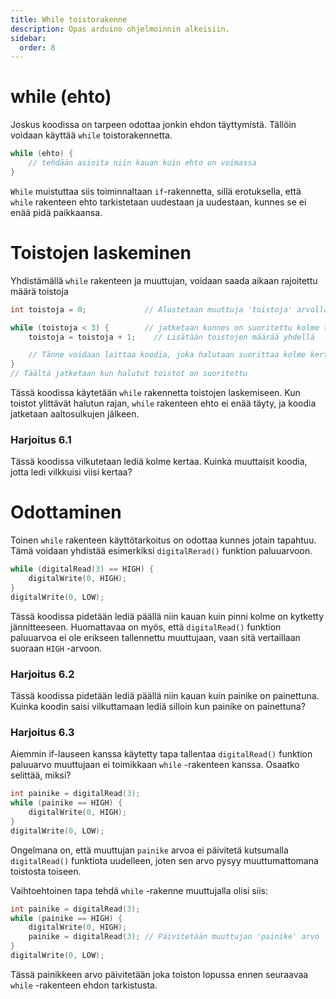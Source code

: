 ```yaml
---
title: While toistorakenne
description: Opas arduino ohjelmoinnin alkeisiin.
sidebar:
  order: 8
---
```


# while (ehto)

Joskus koodissa on tarpeen odottaa jonkin ehdon täyttymistä. Tällöin voidaan käyttää `while` toistorakennetta.

```c
while (ehto) {
	// tehdään asioita niin kauan kuin ehto on voimassa
}
```

`While` muistuttaa siis toiminnaltaan `if`-rakennetta, sillä erotuksella, että `while`  rakenteen ehto tarkistetaan uudestaan ja uudestaan, kunnes se ei enää pidä paikkaansa.

# Toistojen laskeminen

Yhdistämällä `while`  rakenteen ja muuttujan, voidaan saada aikaan rajoitettu määrä toistoja

```c
int toistoja = 0;             // Alustetaan muuttuja 'toistoja' arvolla 0

while (toistoja < 3) {        // jatketaan kunnes on suoritettu kolme toistoa
	toistoja = toistoja + 1;    // Lisätään toistojen määrää yhdellä

	// Tänne voidaan laittaa koodia, joka halutaan suorittaa kolme kertaa
}
// Täältä jatketaan kun halutut toistot on suoritettu
```

Tässä koodissa käytetään `while` rakennetta toistojen laskemiseen. Kun toistot ylittävät halutun rajan, `while`  rakenteen ehto ei enää täyty, ja koodia jatketaan aaltosulkujen jälkeen.

### Harjoitus 6.1

Tässä koodissa vilkutetaan lediä kolme kertaa. Kuinka muuttaisit koodia, jotta ledi vilkkuisi viisi kertaa?

<LinkCard title="Harjoitus 6.1" href="https://wokwi.com/projects/405449905658573825" target="_blank" rel="noopener noreferrer" />


# Odottaminen

Toinen `while`  rakenteen käyttötarkoitus on odottaa kunnes jotain tapahtuu. Tämä voidaan yhdistää esimerkiksi `digitalRerad()` funktion paluuarvoon.

```c
while (digitalRead(3) == HIGH) {
	digitalWrite(0, HIGH);
}
digitalWrite(0, LOW);
```

Tässä koodissa pidetään lediä päällä niin kauan kuin pinni kolme on kytketty jännitteeseen. Huomattavaa on myös, että `digitalRead()`  funktion paluuarvoa ei ole erikseen tallennettu muuttujaan, vaan sitä vertaillaan suoraan `HIGH` -arvoon.

### Harjoitus 6.2

Tässä koodissa pidetään lediä päällä niin kauan kuin painike on painettuna. Kuinka koodin saisi vilkuttamaan lediä silloin kun painike on painettuna?

<LinkCard title="Harjoitus 6.2" href="https://wokwi.com/projects/405450663678670849" target="_blank" rel="noopener noreferrer" />

### Harjoitus 6.3

Aiemmin if-lauseen kanssa käytetty tapa tallentaa `digitalRead()`  funktion paluuarvo muuttujaan ei toimikkaan `while` -rakenteen kanssa. Osaatko selittää, miksi?

```c
int painike = digitalRead(3);
while (painike == HIGH) {
	digitalWrite(0, HIGH);
}
digitalWrite(0, LOW);
```

Ongelmana on, että muuttujan `painike`  arvoa ei päivitetä kutsumalla `digitalRead()`  funktiota uudelleen, joten sen arvo pysyy muuttumattomana toistosta toiseen.

Vaihtoehtoinen tapa tehdä `while` -rakenne muuttujalla olisi siis:

```c
int painike = digitalRead(3);
while (painike == HIGH) {
	digitalWrite(0, HIGH);
	painike = digitalRead(3); // Päivitetään muuttujan 'painike' arvo
}
digitalWrite(0, LOW);
```

Tässä painikkeen arvo päivitetään joka toiston lopussa ennen seuraavaa `while` -rakenteen ehdon tarkistusta.

